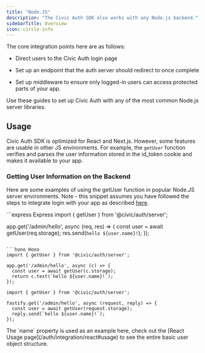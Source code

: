 ```yaml
---
title: "Node.JS"
description: "The Civic Auth SDK also works with any Node.js backend."
sidebarTitle: Overview
icon: circle-info
---
```


The core integration points here are as follows:

* Direct users to the Civic Auth login page

* Set up an endpoint that the auth server should redirect to once complete

* Set up middleware to ensure only logged-in users can access protected parts of your app.

Use these guides to set up Civic Auth with any of the most common Node.js server libraries.

<CardGroup cols={3}>
  <Card title="Express" href="/auth/integration/nodejs/express" img="/images/auth/integration/express.jpeg"/>
  <Card title="Hono" href="/auth/integration/nodejs/hono" img="/images/auth/integration/hono.jpeg"/>
  <Card title="Fastify" href="/auth/integration/nodejs/fastify" img="/images/auth/integration/fastify.jpeg"/>
</CardGroup>

## Usage

Civic Auth SDK is optimized for React and Next.js. However, some features are usable in other JS environments. For example, the `getUser` function verifies and parses the user information stored in the id\_token cookie and makes it available to your app.

### Getting User Information on the Backend

Here are some examples of using the getUser function in popular Node.JS server environments. Note - this snippet assumes you have followed the steps to integrate login with your app as described [here](/auth/integration/nodejs).

<CodeGroup>
  ```express Express
  import { getUser } from '@civic/auth/server';

  app.get('/admin/hello', async (req, res) => {
    const user = await getUser(req.storage);
    res.send(`hello ${user.name}!`);
  });
  ```

  ```hono Hono
  import { getUser } from '@civic/auth/server';

  app.get('/admin/hello', async (c) => {
    const user = await getUser(c.storage);
    return c.text(`hello ${user.name}!`);
  });
  ```

  ```fastify Fastify
  import { getUser } from '@civic/auth/server';

  fastify.get('/admin/hello', async (request, reply) => {
    const user = await getUser(request.storage);
    reply.send(`hello ${user.name}!`);
  });
  ```
</CodeGroup>

<Info>
  The `name` property is used as an example here, check out the [React Usage page](/auth/integration/react#usage) to see the entire basic user object structure.
</Info>
